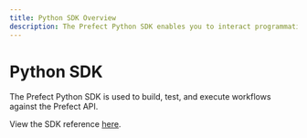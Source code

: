 ```yaml
---
title: Python SDK Overview
description: The Prefect Python SDK enables you to interact programmatically with Prefect's API
---
```


# Python SDK

The Prefect Python SDK is used to build, test, and execute workflows against the Prefect API.

View the SDK reference [here](https://prefect-python-sdk-docs.netlify.app/).
